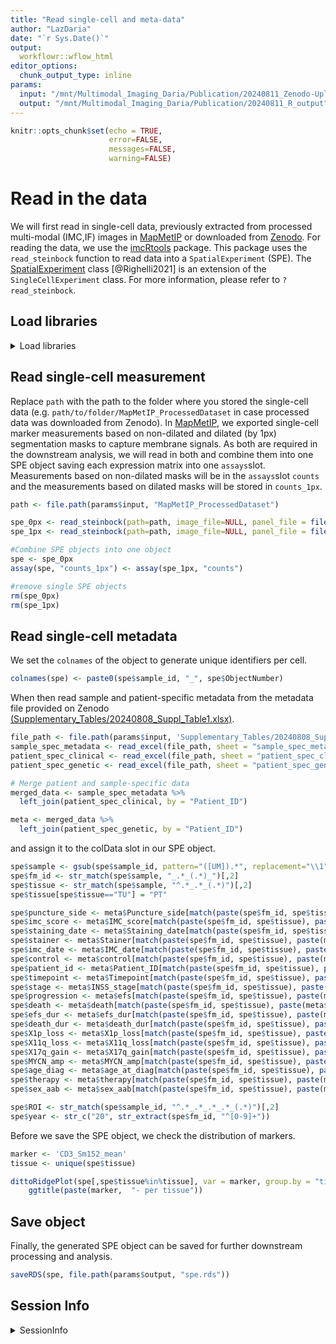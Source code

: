 ```yaml
---
title: "Read single-cell and meta-data"
author: "LazDaria"
date: "`r Sys.Date()`"
output: 
  workflowr::wflow_html
editor_options:
  chunk_output_type: inline
params: 
  input: "/mnt/Multimodal_Imaging_Daria/Publication/20240811_Zenodo-Upload"
  output: "/mnt/Multimodal_Imaging_Daria/Publication/20240811_R_output"
---
```


```r
knitr::opts_chunk$set(echo = TRUE,
                      error=FALSE,
                      messages=FALSE,
                      warning=FALSE)
```

# Read in the data {#read-data}

We  will first read in single-cell data, previously extracted from processed multi-modal (IMC,IF) images in [MapMetIP](https://github.com/TaschnerMandlGroup/MapMetIP) or downloaded from [Zenodo](https://zenodo.org/records/13220635/files/MapMetIP_ProcessedDataset.zip). For reading the data, we use the [imcRtools](https://github.com/BodenmillerGroup/imcRtools) package. This package uses the `read_steinbock` function to read data into a `SpatialExperiment` (SPE). The [SpatialExperiment](https://bioconductor.org/packages/release/bioc/html/SingleCellExperiment.html) class [@Righelli2021] is an extension of the `SingleCellExperiment` class. 
For more information, please refer to `?read_steinbock`. 

## Load libraries
<details>
   <summary>Load libraries</summary>
   
```r
library(imcRtools)
library(stringr)
library(RColorBrewer)
library(circlize)
library(paletteer)
library(dittoSeq)
library(readxl)
library(writexl)
library(dplyr)
```
</details>

## Read single-cell measurement

Replace `path` with the path to the folder where you stored the single-cell data (e.g. `path/to/folder/MapMetIP_ProcessedDataset` in case processed data was downloaded from Zenodo). 
In [MapMetIP](https://github.com/TaschnerMandlGroup/MapMetIP), we exported single-cell marker measurements based on non-dilated and dilated (by 1px) segmentation masks to capture membrane signals. As both are required in the downstream analysis, we will read in both and combine them into one SPE object saving each expression matrix into one `assays`slot. Measurements based on non-dilated masks will be in the `assays`slot `counts` and the measurements based on dilated masks will be stored in `counts_1px`. 


```r
path <- file.path(params$input, "MapMetIP_ProcessedDataset")

spe_0px <- read_steinbock(path=path, image_file=NULL, panel_file = file.path(path, 'NB_Panel.csv'), intensities_folder = "intensities-0px",regionprops_folder = "regionprops", graphs_folder=NULL) 
spe_1px <- read_steinbock(path=path, image_file=NULL, panel_file = file.path(path, 'NB_Panel.csv'), intensities_folder = "intensities-1px",regionprops_folder = "regionprops", graphs_folder=NULL) 

#Combine SPE objects into one object
spe <- spe_0px
assay(spe, "counts_1px") <- assay(spe_1px, "counts")

#remove single SPE objects
rm(spe_0px)
rm(spe_1px)
```

## Read single-cell metadata

We set the `colnames` of the object to generate unique identifiers per cell.

```r
colnames(spe) <- paste0(spe$sample_id, "_", spe$ObjectNumber)
```

When then read sample and patient-specific metadata from the metadata file provided on Zenodo [(Supplementary_Tables/20240808_Suppl_Table1.xlsx)](https://doi.org/10.5281/zenodo.13220634). 

```r

file_path <- file.path(params$input, 'Supplementary_Tables/20240808_Suppl_Table1.xlsx')
sample_spec_metadata <- read_excel(file_path, sheet = "sample_spec_metadata")
patient_spec_clinical <- read_excel(file_path, sheet = "patient_spec_clinical")
patient_spec_genetic <- read_excel(file_path, sheet = "patient_spec_genetic")

# Merge patient and sample-specific data
merged_data <- sample_spec_metadata %>%
  left_join(patient_spec_clinical, by = "Patient_ID")

meta <- merged_data %>%
  left_join(patient_spec_genetic, by = "Patient_ID")
```

and assign it to the colData slot in our SPE object.

```r

spe$sample <- gsub(spe$sample_id, pattern="([UM]).*", replacement="\\1")
spe$fm_id <- str_match(spe$sample, "_.*_(.*)_")[,2]  
spe$tissue <- str_match(spe$sample, "^.*_.*_(.*)")[,2] 
spe$tissue[spe$tissue=="TU"] = "PT"

spe$puncture_side <- meta$Puncture_side[match(paste(spe$fm_id, spe$tissue), paste(meta$Sample_ID, meta$Tissue))]
spe$imc_score <- meta$IMC_score[match(paste(spe$fm_id, spe$tissue), paste(meta$Sample_ID, meta$Tissue))]
spe$staining_date <- meta$Staining_date[match(paste(spe$fm_id, spe$tissue), paste(meta$Sample_ID, meta$Tissue))]
spe$stainer <- meta$Stainer[match(paste(spe$fm_id, spe$tissue), paste(meta$Sample_ID, meta$Tissue))]
spe$imc_date <- meta$IMC_date[match(paste(spe$fm_id, spe$tissue), paste(meta$Sample_ID, meta$Tissue))]
spe$control <- meta$control[match(paste(spe$fm_id, spe$tissue), paste(meta$Sample_ID, meta$Tissue))]
spe$patient_id <- meta$Patient_ID[match(paste(spe$fm_id, spe$tissue), paste(meta$Sample_ID, meta$Tissue))]
spe$timepoint <- meta$Timepoint[match(paste(spe$fm_id, spe$tissue), paste(meta$Sample_ID, meta$Tissue))]
spe$stage <- meta$INSS_stage[match(paste(spe$fm_id, spe$tissue), paste(meta$Sample_ID, meta$Tissue))]
spe$progression <- meta$efs[match(paste(spe$fm_id, spe$tissue), paste(meta$Sample_ID, meta$Tissue))]
spe$death <- meta$death[match(paste(spe$fm_id, spe$tissue), paste(meta$Sample_ID, meta$Tissue))]
spe$efs_dur <- meta$efs_dur[match(paste(spe$fm_id, spe$tissue), paste(meta$Sample_ID, meta$Tissue))]
spe$death_dur <- meta$death_dur[match(paste(spe$fm_id, spe$tissue), paste(meta$Sample_ID, meta$Tissue))]
spe$X1p_loss <- meta$X1p_loss[match(paste(spe$fm_id, spe$tissue), paste(meta$Sample_ID, meta$Tissue))]
spe$X11q_loss <- meta$X11q_loss[match(paste(spe$fm_id, spe$tissue), paste(meta$Sample_ID, meta$Tissue))]
spe$X17q_gain <- meta$X17q_gain[match(paste(spe$fm_id, spe$tissue), paste(meta$Sample_ID, meta$Tissue))]
spe$MYCN_amp <- meta$MYCN_amp[match(paste(spe$fm_id, spe$tissue), paste(meta$Sample_ID, meta$Tissue))]
spe$age_diag <- meta$age_at_diag[match(paste(spe$fm_id, spe$tissue), paste(meta$Sample_ID, meta$Tissue))]
spe$therapy <- meta$therapy[match(paste(spe$fm_id, spe$tissue), paste(meta$Sample_ID, meta$Tissue))]
spe$sex_aab <- meta$sex_aab[match(paste(spe$fm_id, spe$tissue), paste(meta$Sample_ID, meta$Tissue))]

spe$ROI <- str_match(spe$sample_id, "^.*_.*_.*_.*_(.*)")[,2]
spe$year <- str_c("20", str_extract(spe$fm_id, "^[0-9]+"))

```

Before we save the SPE object, we check the distribution of markers.

```r

marker <- 'CD3_Sm152_mean'
tissue <- unique(spe$tissue)

dittoRidgePlot(spe[,spe$tissue%in%tissue], var = marker, group.by = "tissue", assay = "counts") +
    ggtitle(paste(marker,  "- per tissue"))

```

## Save object

Finally, the generated SPE object can be saved for further downstream processing and analysis.

```r

saveRDS(spe, file.path(params$output, "spe.rds"))
```

## Session Info

<details>
   <summary>SessionInfo</summary>
   
```r
sessionInfo()
```
</details>
